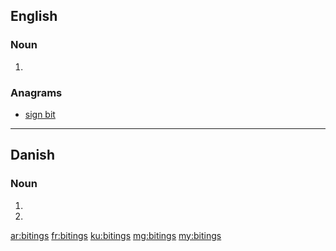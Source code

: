 ==English==

===Noun===
{{head|en|plural}}

# {{plural of|biting|lang=en|nocat=1}}

===Anagrams===
* [[sign bit#English|sign bit]]

----

==Danish==

===Noun===
{{head|da|noun form|g=c}}

# {{genitive singular indefinite of|biting|lang=da}}
# {{genitive plural indefinite of|biting|lang=da}}

[[ar:bitings]]
[[fr:bitings]]
[[ku:bitings]]
[[mg:bitings]]
[[my:bitings]]